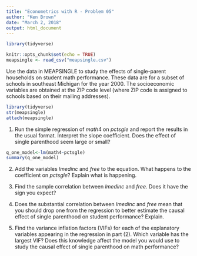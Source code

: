 ```yaml
---
title: "Econometrics with R - Problem 05"
author: "Ken Brown"
date: "March 2, 2018"
output: html_document
---
```

```r
library(tidyverse)
```

```r
knitr::opts_chunk$set(echo = TRUE)
meapsingle <- read_csv("meapsingle.csv")
```

Use the data in MEAPSINGLE to study the effects of single-parent households on student math performance. These data are for a subset of schools in southeast Michigan for the year 2000. The socioeconomic variables are obtained at the ZIP code level (where ZIP code is assigned to schools based on their mailing addresses).

```r
library(tidyverse)
str(meapsingle)
attach(meapsingle)
```

1. Run the simple regression of $math4$ on $pctsgle$ and report the results in the usual format. Interpret the slope coefficient. Does the effect of single parenthood seem large or small?

```r
q_one_model<-lm(math4~pctsgle)
summary(q_one_model)
```
2. Add the variables $lmedinc$ and $free$ to the equation. What happens to the coefficient on $pctsgle$?  Explain what is happening.


3. Find the sample correlation between $lmedinc$ and $free$. Does it have the sign you expect?


4. Does the substantial correlation between $lmedinc$ and $free$ mean that you should drop one from the regression to better estimate the causal effect of single parenthood on student performance? Explain.


5. Find the variance inflation factors (VIFs) for each of the explanatory variables appearing in the regression in part (2). Which variable has the largest VIF? Does this knowledge affect the model you would use to study the causal effect of single parenthood on math performance?